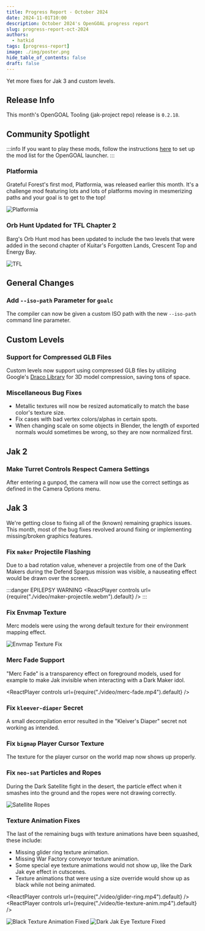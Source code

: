 ```yaml
---
title: Progress Report - October 2024
date: 2024-11-01T10:00
description: October 2024's OpenGOAL progress report
slug: progress-report-oct-2024
authors:
  - hatkid
tags: [progress-report]
image: ./img/poster.png
hide_table_of_contents: false
draft: false
---
```


<head>
  <meta name="twitter:card" content="summary_large_image" />
</head>

Yet more fixes for Jak 3 and custom levels.

<!--truncate-->

## Release Info

This month's OpenGOAL Tooling (jak-project repo) release is `0.2.18`.

<div className="row markdownMarginBottom">
  <div className="col col--12">
    <LauncherDownloadLink />
  </div>
</div>

## Community Spotlight

:::info
If you want to play these mods, follow the instructions [here](https://jakmods.dev/) to set up the mod list for the OpenGOAL launcher.
:::

### Platformia

Grateful Forest's first mod, Platformia, was released earlier this month. It's a challenge mod featuring lots and lots of platforms moving in mesmerizing paths and your goal is to get to the top!

![Platformia](img/platformia.png)

### Orb Hunt Updated for TFL Chapter 2

Barg's Orb Hunt mod has been updated to include the two levels that were added in the second chapter of Kuitar's Forgotten Lands, Crescent Top and Energy Bay.

![TFL](img/tfl-orb-hunt.png)

## General Changes

### Add `--iso-path` Parameter for `goalc` <PRLink href="https://github.com/open-goal/jak-project/pull/3692"/>

The compiler can now be given a custom ISO path with the new `--iso-path` command line parameter.

## Custom Levels

### Support for Compressed GLB Files <PRLink href="https://github.com/open-goal/jak-project/pull/3723"/>

Custom levels now support using compressed GLB files by utilizing Google's [Draco Library](https://google.github.io/draco/) for 3D model compression, saving tons of space.

### Miscellaneous Bug Fixes <PRLink href="https://github.com/open-goal/jak-project/pull/3736"/>

- Metallic textures will now be resized automatically to match the base color's texture size.
- Fix cases with bad vertex colors/alphas in certain spots.
- When changing scale on some objects in Blender, the length of exported normals would sometimes be wrong, so they are now normalized first.

## Jak 2

### Make Turret Controls Respect Camera Settings <PRLink href="https://github.com/open-goal/jak-project/pull/3715"/>

After entering a gunpod, the camera will now use the correct settings as defined in the Camera Options menu.

## Jak 3

We're getting close to fixing all of the (known) remaining graphics issues. This month, most of the bug fixes revolved around fixing or implementing missing/broken graphics features.

### Fix `maker` Projectile Flashing <PRLink href="https://github.com/open-goal/jak-project/pull/3702"/>

Due to a bad rotation value, whenever a projectile from one of the Dark Makers during the Defend Spargus mission was visible, a nauseating effect would be drawn over the screen.

:::danger
EPILEPSY WARNING
<ReactPlayer controls url={require("./video/maker-projectile.webm").default} />
:::

### Fix Envmap Texture <PRLink href="https://github.com/open-goal/jak-project/pull/3704"/>

Merc models were using the wrong default texture for their environment mapping effect.

![Envmap Texture Fix](img/envmap-fix.png)

### Merc Fade Support <PRLink href="https://github.com/open-goal/jak-project/pull/3710"/>

"Merc Fade" is a transparency effect on foreground models, used for example to make Jak invisible when interacting with a Dark Maker idol.

<ReactPlayer controls url={require("./video/merc-fade.mp4").default} />

### Fix `kleever-diaper` Secret <PRLink href="https://github.com/open-goal/jak-project/pull/3713"/>

A small decompilation error resulted in the "Kleiver's Diaper" secret not working as intended.

### Fix `bigmap` Player Cursor Texture <PRLink href="https://github.com/open-goal/jak-project/pull/3721"/>

The texture for the player cursor on the world map now shows up properly.

### Fix `neo-sat` Particles and Ropes <PRLink href="https://github.com/open-goal/jak-project/pull/3722"/>

During the Dark Satellite fight in the desert, the particle effect when it smashes into the ground and the ropes were not drawing correctly.

![Satellite Ropes](img/neosat-ropes.png)

### Texture Animation Fixes <PRLink href="https://github.com/open-goal/jak-project/pull/3732"/> <PRLink href="https://github.com/open-goal/jak-project/pull/3734"/> <PRLink href="https://github.com/open-goal/jak-project/pull/3735"/>

The last of the remaining bugs with texture animations have been squashed, these include:

- Missing glider ring texture animation.
- Missing War Factory conveyor texture animation.
- Some special eye texture animations would not show up, like the Dark Jak eye effect in cutscenes.
- Texture animations that were using a size override would show up as black while not being animated.

<ReactPlayer controls url={require("./video/glider-ring.mp4").default} />
<ReactPlayer controls url={require("./video/tie-texture-anim.mp4").default} />

![Black Texture Animation Fixed](img/tex-anim-black-fix.png)
![Dark Jak Eye Texture Fixed](img/clut-blender-anim-fix.png)
